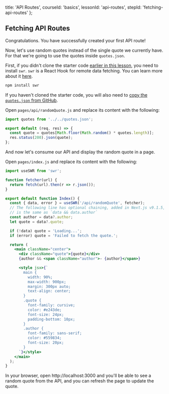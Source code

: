 
  title: 'API Routes',
  courseId: 'basics',
  lessonId: 'api-routes',
  stepId: 'fetching-api-routes'
};

## Fetching API Routes

Congratulations. You have successfully created your first API route!

Now, let's use random quotes instead of the single quote we currently have. For that we're going to use the quotes inside `quotes.json`.

First, if you didn't clone the starter code [earlier in this lesson](/learn/basics/api-routes/setup), you need to install `swr`. `swr` is a React Hook for remote data fetching. You can learn more about it [here](https://swr.now.sh/).

```bash
npm install swr
```

If you haven't cloned the starter code, you will also need to [copy the `quotes.json` from GitHub](https://github.com/zeit/next-learn-demo/blob/master/7.2-api-routes/quotes.json). 

Open `pages/api/randomQuote.js` and replace its content with the following:

```js
import quotes from '../../quotes.json';

export default (req, res) => {
  const quote = quotes[Math.floor(Math.random() * quotes.length)];
  res.status(200).json(quote);
};
```

And now let's consume our API and display the random quote in a page.

Open `pages/index.js` and replace its content with the following:

```jsx
import useSWR from 'swr';

function fetcher(url) {
  return fetch(url).then(r => r.json());
}

export default function Index() {
  const { data, error } = useSWR('/api/randomQuote', fetcher);
  // The following line has optional chaining, added in Next.js v9.1.5,
  // is the same as `data && data.author`
  const author = data?.author;
  let quote = data?.quote;

  if (!data) quote = 'Loading...';
  if (error) quote = 'Failed to fetch the quote.';

  return (
    <main className="center">
      <div className="quote">{quote}</div>
      {author && <span className="author">- {author}</span>}

      <style jsx>{`
        main {
          width: 90%;
          max-width: 900px;
          margin: 300px auto;
          text-align: center;
        }
        .quote {
          font-family: cursive;
          color: #e243de;
          font-size: 24px;
          padding-bottom: 10px;
        }
        .author {
          font-family: sans-serif;
          color: #559834;
          font-size: 20px;
        }
      `}</style>
    </main>
  );
}
```

In your browser, open http://localhost:3000 and you'll be able to see a random quote from the API, and you can refresh the page to update the quote.

